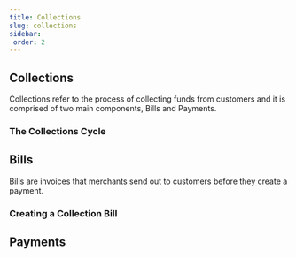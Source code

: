```yaml
---
title: Collections
slug: collections
sidebar: 
 order: 2
---
```


## Collections
Collections refer to the process of collecting funds from customers and it is comprised of two main components, Bills and Payments. 

### The Collections Cycle

## Bills
Bills are invoices that merchants send out to customers before they create a payment.

### Creating a Collection Bill

## Payments

